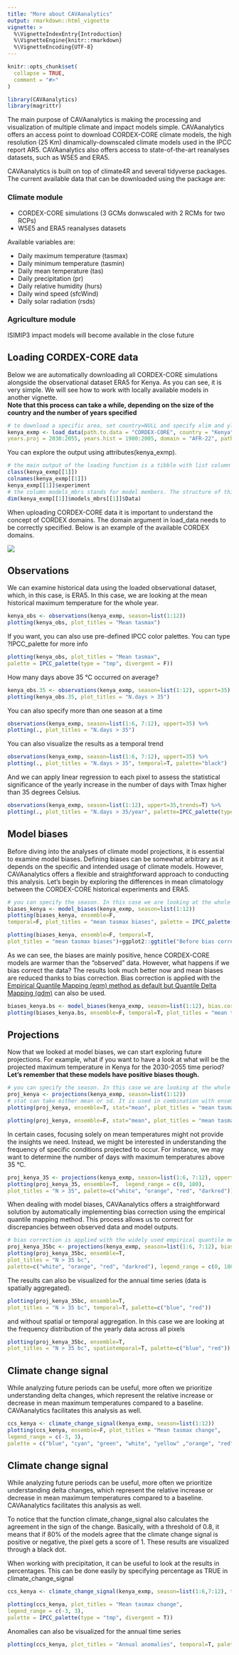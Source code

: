 ```yaml
---
title: "More about CAVAanalytics"
output: rmarkdown::html_vignette
vignette: >
  %\VignetteIndexEntry{Introduction}
  %\VignetteEngine{knitr::rmarkdown}
  %\VignetteEncoding{UTF-8}
---
```


```r
knitr::opts_chunk$set(
  collapse = TRUE,
  comment = "#>"
)
```

```r
library(CAVAanalytics)
library(magrittr)
```


The main purpose of CAVAanalytics is making the processing and visualization of multiple climate and impact models simple. CAVAanalytics offers an access point to download CORDEX-CORE climate models, the high resolution (25 Km) dinamically-downscaled climate models used in the IPCC report AR5. CAVAanalytics also offers access to state-of-the-art reanalyses datasets, such as W5E5 and ERA5. 

CAVAanalytics is built on top of climate4R and several tidyverse packages. The current available data that can be downloaded using the package are:

### Climate module
* CORDEX-CORE simulations (3 GCMs donwscaled with 2 RCMs for two RCPs)
* W5E5 and ERA5 reanalyses datasets

Available variables are:

* Daily maximum temperature (tasmax)
* Daily minimum temperature (tasmin)
* Daily mean temperature (tas)
* Daily precipitation (pr)
* Daily relative humidity (hurs)
* Daily wind speed (sfcWind)
* Daily solar radiation (rsds)

### Agriculture module
ISIMIP3 impact models will become available in the close future

## Loading CORDEX-CORE data
Below we are automatically downloading all CORDEX-CORE simulations alongside the observational dataset ERA5 for Kenya. As you can see, it is very simple. We will see how to work with locally available models in another vignette.  
**Note that this process can take a while, depending on the size of the country and the number of years specified**

```r
# to download a specific area, set country=NULL and specify xlim and ylim arguments. 
kenya_exmp <- load_data(path.to.data = "CORDEX-CORE", country = "Kenya", variable = "tasmax", 
years.proj = 2030:2055, years.hist = 1980:2005, domain = "AFR-22", path.to.obs = "ERA5")

```

You can explore the output using attributes(kenya_exmp).

```r
# the main output of the loading function is a tibble with list column containing all the downloaded data
class(kenya_exmp[[1]])
colnames(kenya_exmp[[1]])
kenya_exmp[[1]]$experiment
# the column models_mbrs stands for model members. The structure of this element comes from the loadeR package. The data is contained in the data element, and as you can see, it has 6 members. CAVAanalytics automatically binds together multiple models and checks for temporal consistency.
dim(kenya_exmp[[1]]$models_mbrs[[1]]$Data)
```

When uploading CORDEX-CORE data it is important to understand the concept of CORDEX domains. The domain argument in load_data needs to be correctly specified. Below is an example of the available CORDEX domains.

![](domains.png){#fig:figure-1}

## Observations

We can examine historical data using the loaded observational dataset, which, in this case, is ERA5. In this case, we are looking at the mean historical maximum temperature for the whole year. 

```r
kenya_obs <- observations(kenya_exmp, season=list(1:12))
plotting(kenya_obs, plot_titles = "Mean tasmax")
```
If you want, you can also use pre-defined IPCC color palettes. You can type ?IPCC_palette for more info

```r
plotting(kenya_obs, plot_titles = "Mean tasmax", 
palette = IPCC_palette(type = "tmp", divergent = F))
```

How many days above 35 °C occurred on average?
```r
kenya_obs.35 <- observations(kenya_exmp, season=list(1:12), uppert=35)
plotting(kenya_obs.35, plot_titles = "N.days > 35")
```

You can also specify more than one season at a time

```r
observations(kenya_exmp, season=list(1:6, 7:12), uppert=35) %>% 
plotting(., plot_titles = "N.days > 35")
```

You can also visualize the results as a temporal trend

```r
observations(kenya_exmp, season=list(1:6, 7:12), uppert=35) %>% 
plotting(., plot_titles = "N.days > 35", temporal=T, palette="black")
```

And we can apply linear regression to each pixel to assess the statistical significance of the yearly increase in the number of days with Tmax higher than 35 degrees Celsius.

```r
observations(kenya_exmp, season=list(1:12), uppert=35,trends=T) %>% 
plotting(., plot_titles = "N.days > 35/year", palette=IPCC_palette(type="tmp", divergent = T), legend_range = c(-3,3))
```


## Model biases

Before diving into the analyses of climate model projections, it is essential to examine model biases. Defining biases can be somewhat arbitrary as it depends on the specific and intended usage of climate models. However, CAVAanalytics offers a flexible and straightforward approach to conducting this analysis. Let's begin by exploring the differences in mean climatology between the CORDEX-CORE historical experiments and ERA5.

```r
# you can specify the season. In this case we are looking at the whole year
biases_kenya <- model_biases(kenya_exmp, season=list(1:12))
plotting(biases_kenya, ensemble=F, 
temporal=F, plot_titles = "mean tasmax biases", palette = IPCC_palette(type="tmp", divergent = T))
```

```r
plotting(biases_kenya, ensemble=F, temporal=T, 
plot_titles = "mean tasmax biases")+ggplot2::ggtitle("Before bias correction")
```
As we can see, the biases are mainly positive, hence CORDEX-CORE models are warmer than the "observed" data. However, what happens if we bias correct the data?
The results look much better now and mean biases are reduced thanks to bias correction. Bias correction is applied with the [Empirical Quantile Mapping (eqm) method as default but Quantile Delta Mapping (qdm)](https://rdrr.io/github/SantanderMetGroup/downscaleR/man/biasCorrection.html) can also be used.

```r
biases_kenya.bs <- model_biases(kenya_exmp, season=list(1:12), bias.correction = T)
plotting(biases_kenya.bs, ensemble=F, temporal=T, plot_titles = "mean tasmax biases")+ggplot2::ggtitle("After bias correction-eqm method")
```


## Projections

Now that we looked at model biases, we can start exploring future projections. For example, what if you want to have a look at what will be the projected maximum temperature in Kenya for the 2030-2055 time period? **Let's remember that these models have positive biases though.**

```r
# you can specify the season. In this case we are looking at the whole year
proj_kenya <- projections(kenya_exmp, season=list(1:12))
# stat can take either mean or sd. It is used in combination with ensemble=T. Default is always mean
plotting(proj_kenya, ensemble=T, stat="mean", plot_titles = "mean tasmax")
```


```r
plotting(proj_kenya, ensemble=F, stat="mean", plot_titles = "mean tasmax")
```

In certain cases, focusing solely on mean temperatures might not provide the insights we need. Instead, we might be interested in understanding the frequency of specific conditions projected to occur. For instance, we may want to determine the number of days with maximum temperatures above 35 °C.


```r
proj_kenya_35 <- projections(kenya_exmp, season=list(1:6, 7:12), uppert=35)
plotting(proj_kenya_35, ensemble=T,  legend_range = c(0, 180),
plot_titles = "N > 35", palette=c("white", "orange", "red", "darkred"))
```

When dealing with model biases, CAVAanalytics offers a straightforward solution by automatically implementing bias correction using the empirical quantile mapping method. This process allows us to correct for discrepancies between observed data and model outputs.

```r
# bias correction is applied with the widely used empirical quantile method
proj_kenya_35bc <- projections(kenya_exmp, season=list(1:6, 7:12), bias.correction = T, uppert=35)
plotting(proj_kenya_35bc, ensemble=T,  
plot_titles = "N > 35 bc", 
palette=c("white", "orange", "red", "darkred"), legend_range = c(0, 180))
```

The results can also be visualized for the annual time series (data is spatially aggregated).

```r
plotting(proj_kenya_35bc, ensemble=T,  
plot_titles = "N > 35 bc", temporal=T, palette=c("blue", "red"))
```

and without spatial or temporal aggregation. In this case we are looking at the frequency distribution of the yearly data across all pixels 

```r
plotting(proj_kenya_35bc, ensemble=T,  
plot_titles = "N > 35 bc", spatiotemporal=T, palette=c("blue", "red"))
```



## Climate change signal

While analyzing future periods can be useful, more often we prioritize understanding delta changes, which represent the relative increase or decrease in mean maximum temperatures compared to a baseline. CAVAanalytics facilitates this analysis as well.

```r
ccs_kenya <- climate_change_signal(kenya_exmp, season=list(1:12))
plotting(ccs_kenya, ensemble=F, plot_titles = "Mean tasmax change", 
legend_range = c(-3, 3), 
palette = c("blue", "cyan", "green", "white", "yellow" ,"orange", "red"))
```


## Climate change signal

While analyzing future periods can be useful, more often we prioritize understanding delta changes, which represent the relative increase or decrease in mean maximum temperatures compared to a baseline. CAVAanalytics facilitates this analysis as well.

To notice that the function climate_change_signal also calculates the agreement in the sign of the change. Basically, with a threshold of 0.8, it means that if 80% of the models agree that the climate change signal is positive or negative, the pixel gets a score of 1. These results are visualized through a black dot. 

When working with precipitation, it can be useful to look at the results in percentages. This can be done easily by specifying percentage as TRUE in climate_change_signal

```r
ccs_kenya <- climate_change_signal(kenya_exmp, season=list(1:6,7:12), threshold = 0.8)

plotting(ccs_kenya, plot_titles = "Mean tasmax change", 
legend_range = c(-3, 3), 
palette = IPCC_palette(type = "tmp", divergent = T))

```

Anomalies can also be visualized for the annual time series

```r
plotting(ccs_kenya, plot_titles = "Annual anomalies", temporal=T, palette=c("blue", "red"))

```
